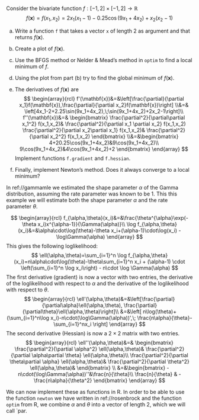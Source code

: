 Consider the bivariate function $f: [-1, 2] \times [-1, 2]\rightarrow\mathbb{R}$
$$
f(\mathbf{x})=f(x_1,x_2)=2 x_1(x_1-1) - 0.25 \cos(9x_1 + 4x_2) + x_2 (x_2-1)
$$

(a) Write a function `f` that takes a vector `x` of length 2 as argument and that returns $f(\mathbf{x})$.
(b) Create a plot of $f(\mathbf{x})$.
(c) Use the BFGS method or Nelder \& Mead's method in `optim` to find a local minimum of $f$.
(d) Using the plot from part (b) try to find the global minimum of $f(\mathbf{x})$.
(e) The derivatives of $f(\mathbf{x})$ are
$$
\begin{array}{rcl}
f'(\mathbf{x})&=&\left[\frac{\partial}{\partial x_1}f(\mathbf{x}),\frac{\partial}{\partial x_2}f(\mathbf{x})\right]
\\&=&
\left[4x_1-2+2.25\sin(9x_1+4x_2),\;\sin(9x_1+4x_2)+2x_2-1\right]\\
f''(\mathbf{x})&=&
\begin{bmatrix}
\frac{\partial^2}{\partial\partial x_1^2} f(x_1,x_2)& \frac{\partial^2}{\partial x_1 \partial x_2} f(x_1,x_2)
\frac{\partial^2}{\partial x_2\partial x_1} f(x_1,x_2)& \frac{\partial^2}{\partial x_2^2} f(x_1,x_2)
\end{bmatrix}
\\&=&\begin{bmatrix}
4+20.25\cos(9x_1+4x_2)&9\cos(9x_1+4x_2)\\
9\cos(9x_1+4x_2)&4\cos(9x_1+4x_2)+2
\end{bmatrix}
\end{array}
$$
Implement functions `f.gradient` and `f.hessian`.

(f) Finally, implement Newton's method. Does it always converge to a local minimum?

In ref://gammamle we estimated the shape parameter $\alpha$ of the Gamma distribution, assuming the rate parameter was known to be 1. This this example we will estimate both the shape parameter $\alpha$ and the rate parameter $\theta$.

$$
\begin{array}{rcl}
f_{\alpha,\theta}(x_i)&=&\frac{\theta^{\alpha}\exp(-\theta x_i)x^{\alpha-1}}{\Gamma(\alpha)}\\
\log f_{\alpha,\theta}(x_i)&=&\alpha\cdot\log(\theta)-\theta x_i+(\alpha-1)\cdot\log(x_i) - \log\Gamma(\alpha)
\end{array}
$$
This gives the following loglikelihood:
$$
\ell(\alpha,\theta)=\sum_{i=1}^n \log f_{\alpha,\theta}(x_i)=n\alpha\cdot\log(\theta)-\theta\sum_{i=1}^n x_i + (\alpha-1) \cdot \left(\sum_{i=1}^n \log x_i\right) - n\cdot \log \Gamma(\alpha)
$$
The first derivative (gradient) is now a vector with two entries, the derivative of the loglikelihood with respect to $\alpha$ and the derivative of the loglikelihood with respect to $\theta$.
$$
\begin{array}{rcl}
\ell'(\alpha,\theta)&=&\left[\frac{\partial}{\partial\alpha}\ell(\alpha,\theta), \frac{\partial}{\partial\theta}\ell(\alpha,\theta)\right]\\
&=&\left[
n\log(\theta)+(\sum_{i=1}^n\log x_i)-n\cdot(\log\Gamma(\alpha))',\;
\frac{n\alpha}{\theta}-\sum_{i=1}^nx_i
\right]
\end{array}
$$
The second derivative (Hessian) is now a $2\times 2$ matrix with two entries.
$$
\begin{array}{rcl}
\ell''(\alpha,\theta)&=&
\begin{bmatrix}
\frac{\partial^2}{\partial \alpha^2} \ell(\alpha,\theta)&
\frac{\partial^2}{\partial \alpha\partial \theta} \ell(\alpha,\theta)\\
\frac{\partial^2}{\partial \theta\partial \alpha} \ell(\alpha,\theta)&
\frac{\partial^2}{\partial \theta^2} \ell(\alpha,\theta)&
\end{bmatrix}
\\
&=&\begin{bmatrix}
-n\cdot(\log\Gamma(\alpha))''&\frac{n}{\theta}\\
\frac{n}{\theta} & -\frac{n\alpha}{\theta^2}
\end{bmatrix}
\end{array}
$$

We can now implement these as functions in R. In order to be able to use the function `newton` we have written in ref://rosenbrock and the function `optim` from R, we combine $\alpha$ and $\theta$ into a vector of length 2, which we will call `par.
